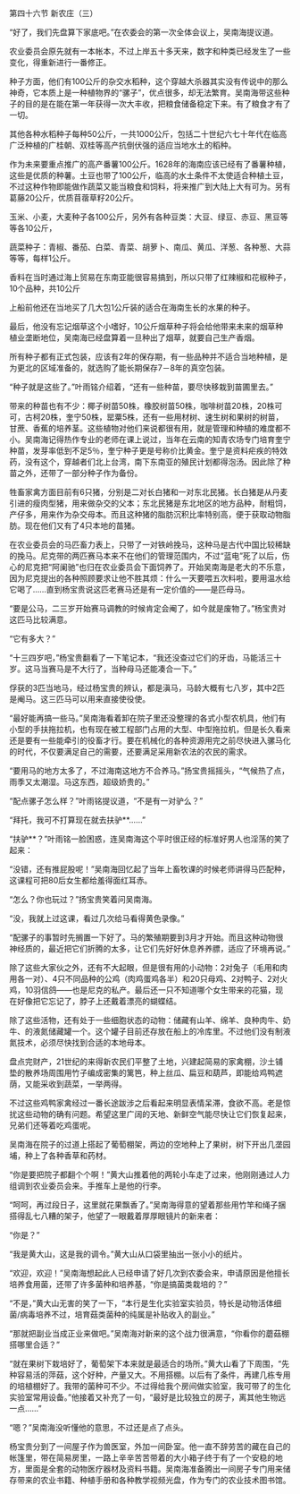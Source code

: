 

第四十六节 新农庄（三）

“好了，我们先盘算下家底吧。”在农委会的第一次全体会议上，吴南海提议道。

农业委员会原先就有一本帐本，不过上岸五十多天来，数字和种类已经发生了一些变化，得重新进行一番修正。

种子方面，他们有100公斤的杂交水稻种，这个穿越大杀器其实没有传说中的那么神奇，它本质上是一种植物界的“骡子”，优点很多，却无法繁育。吴南海带这些种子的目的是在能在第一年获得一次大丰收，把粮食储备稳定下来。有了粮食才有了一切。

其他各种水稻种子每种50公斤，一共1000公斤，包括二十世纪六七十年代在临高广泛种植的广桂朝、双桂等高产抗倒伏强的适应当地水土的稻种。

作为未来要重点推广的高产番薯100公斤。1628年的海南应该已经有了番薯种植，这些是优质的种薯。土豆也带了100公斤，临高的水土条件不太使适合种植土豆，不过这种作物即能做作蔬菜又能当粮食和饲料，将来推广到大陆上大有可为。另有葛藤20公斤，优质苜蓿草籽20公斤。

玉米、小麦，大麦种子各100公斤，另外有各种豆类：大豆、绿豆、赤豆、黑豆等等各10公斤，

蔬菜种子：青椒、番茄、白菜、青菜、胡萝卜、南瓜、黄瓜、洋葱、各种葱、大蒜等等，每样1公斤。

香料在当时通过海上贸易在东南亚能很容易搞到，所以只带了红辣椒和花椒种子，10个品种，共10公斤

上船前他还在当地买了几大包1公斤装的适合在海南生长的水果的种子。

最后，他没有忘记烟草这个小嗜好，10公斤烟草种子将会给他带来未来的烟草种植业垄断地位，吴南海已经盘算着一旦种出了烟草，就要自己生产香烟。

所有种子都有正式包装，应该有2年的保存期，有一些品种并不适合当地种植，是为更北的区域准备的，就选购了能长期保存7－8年的真空包装。

“种子就是这些了。”叶雨铭介绍着，“还有一些种苗，要尽快移栽到苗圃里去。”

带来的种苗也有不少：椰子树苗50株，橡胶树苗50株，咖啡树苗20株，20株可可，古柯20株，奎宁50株，罂粟5株，还有一些用材树、速生树和果树的树苗，甘蔗、香蕉的培养茎。这些植物对他们来说都很有用，就是管理和种植的难度都不小。吴南海记得热作专业的老师在课上说过，当年在云南的知青农场专门培育奎宁种苗，发芽率低到不足5％，奎宁种子更是号称价比黄金。奎宁是资料疟疾的特效药，没有这个，穿越者们北上台湾，南下东南亚的殖民计划都得泡汤。因此除了种苗之外，还带了一部分种子作为备份。

牲畜家禽方面目前有6只猪，分别是二对长白猪和一对东北民猪。长白猪是从丹麦引进的瘦肉型猪，用来做杂交的父本；东北民猪是东北地区的地方品种，耐粗饲，产仔多，用来作为杂交母本。而且这种猪的脂肪沉积比率特别高，便于获取动物脂肪。现在他们又有了4只本地的苗猪。

在农业委员会的马匹畜力表上，只带了一对铁岭挽马，这种马是古代中国比较稀缺的挽马。尼克带的两匹赛马本来不在他们的管理范围内，不过“蓝电”死了以后，伤心的尼克把“阿阑驰”也归在农业委员会下面饲养了。开始吴南海是老大的不乐意，因为尼克提出的各种照顾要求让他不胜其烦：什么一天要喂五次料啦，要用温水给它喝了……直到杨宝贵说这匹老赛马还是有一定价值的――是匹母马。

“要是公马，二三岁开始赛马调教的时候肯定会阉了，如今就是废物了。”杨宝贵对这匹马比较满意。

“它有多大？”

“十三四岁吧，”杨宝贵翻看了一下笔记本，“我还没查过它们的牙齿，马能活三十岁。这马当赛马是不大行了，当种母马还能凑合一下。”

俘获的3匹当地马，经过杨宝贵的辨认，都是滇马，马龄大概有七八岁，其中2匹是阉马。这三匹马可以用来直接使役使。

“最好能再搞一些马。”吴南海看着卸在院子里还没整理的各式小型农机具，他们有小型的手扶拖拉机，也有现在被工程部门占用的大型、中型拖拉机，但是长久看来还是要有一些能牵引的役畜才行。要在机械化的各种资源用完之前尽快进入骡马化的时代，不仅要满足自己的需要，还要满足采用新农法的农民的需求。

“要用马的地方太多了，不过海南这地方不合养马。”扬宝贵摇摇头，“气候热了点，雨季又太潮湿。马这东西，超级娇贵的。”

“配点骡子怎么样？”叶雨铭提议道，“不是有一对驴么？”

“拜托，我可不打算现在就去扶驴**……”

“扶驴**？”叶雨铭一脸困惑，连吴南海这个平时很正经的标准好男人也淫荡的笑了起来：

“没错，还有推屁股呢！”吴南海回忆起了当年上畜牧课的时候老师讲得马匹配种，这课程可把80后女生都给羞得面红耳赤。

“怎么？你也玩过？”扬宝贵笑着问吴南海。

“没，我就上过这课，看过几次给马看得黄色录像。”

“配骡子的事暂时先搁置一下好了。马的繁殖期要到3月才开始。而且这种动物很神经质的，最近把它们折腾的太多，让它们先好好休息养养膘，适应了环境再说。”

除了这些大家伙之外，还有不大起眼，但是很有用的小动物：2对兔子（毛用和肉用各一对）、4只不同品种的公鸡（肉鸡蛋鸡各半）和20只母鸡、2对鸭子、2对火鸡，10羽信鸽――也是尼克的私产。最后还一只不知道哪个女生带来的花猫，现在好像把它忘记了，脖子上还戴着漂亮的蝴蝶结。

除了这些活物，还有处于一些细胞状态的动物：储藏有山羊、绵羊、良种肉牛、奶牛、的液氮储藏罐一个。这个罐子目前还存放在船上的冷库里。不过他们没有制液氮技术，必须尽快找到合适的本地母本。

盘点完财产，21世纪的来得新农民们平整了土地，兴建起简易的家禽棚，沙土铺垫的散养场周围用竹子编成密集的篱笆，种上丝瓜、扁豆和葫芦，即能给鸡鸭遮荫，又能采收到蔬菜，一举两得。

不过这些鸡鸭家禽经过一番长途跋涉之后看起来明显表情呆滞，食欲不高。老是惊扰这些动物的确有问题。希望这里广阔的天地、新鲜空气能尽快让它们恢复起来，兄弟们还等着吃鸡蛋呢。

吴南海在院子的过道上搭起了葡萄棚架，两边的空地种上了果树，树下开出几垄园埔，种上了各种香草和药材。

“你是要把院子都翻个个啊！”黄大山推着他的两轮小车走了过来，他刚刚通过人力组调到农业委员会来。手推车上是他的行李。

“呵呵，再过段日子，这里就花果飘香了。”吴南海得意的望着那些用竹竿和绳子捆搭得乱七八糟的架子，他望了一眼戴着厚厚眼镜片的新来者：

“你是？”

“我是黄大山，这是我的调令。”黄大山从口袋里抽出一张小小的纸片。

“欢迎，欢迎！”吴南海想起此人已经申请了好几次到农委会来，申请原因是他擅长培养食用菌，还带了许多菌种和培养基，“你是搞菌类栽培的？”

“不是，”黄大山无害的笑了一下，“本行是生化实验室实验员，特长是动物活体细菌/病毒培养不过，培育菇类菌种的纯属是补贴收入的副业。”

“那就把副业当成正业来做吧。”吴南海对新来的这个战力很满意，“你看你的蘑菇棚搭哪里合适？”

“就在果树下栽培好了，葡萄架下本来就是最适合的场所。”黄大山看了下周围，“先种容易活的萍菇，这个好种，产量又大。不用搭棚。以后有了条件，再建几栋专用的培植棚好了。我带的菌种可不少。不过得给我个房间做实验室，我可带了的生化实验室常用设备。”他接着又补充了一句，“最好是比较独立的房子，离其他生物远一点……”

“嗯？”吴南海没听懂他的意思，不过还是点了点头。

杨宝贵分到了一间屋子作为兽医室，外加一间卧室。他一直不辞劳苦的藏在自己的帐篷里，带在简易房里，一路上辛辛苦苦带着的大小箱子终于有了一个安稳的地方，里面是全套的动物医疗器材及资料书籍。吴南海准备腾出一间房子专门用来储存带来的农业书籍、种植手册和各种教学视频光盘，作为专门的农业技术图书馆。

